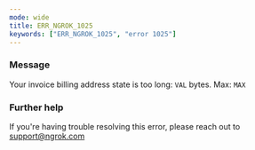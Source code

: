 ```yaml
---
mode: wide
title: ERR_NGROK_1025
keywords: ["ERR_NGROK_1025", "error 1025"]
---
```


### Message

Your invoice billing address state is too long: `VAL` bytes. Max: `MAX`

### Further help

If you're having trouble resolving this error, please reach out to [support@ngrok.com](mailto:support@ngrok.com?subject=Help%20with%20ERR_NGROK_1025)
